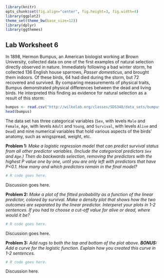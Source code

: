 ```r
library(knitr)
opts_chunk$set(fig.align="center", fig.height=3, fig.width=4)
library(ggplot2)
theme_set(theme_bw(base_size=12))
library(dplyr)
library(ggthemes)
```
## Lab Worksheet 6

In 1898, Hermon Bumpus, an American biologist working at Brown University, collected data on one of the first examples of natural selection directly observed in nature. Immediately following a bad winter storm, he collected 136 English house sparrows, *Passer domesticus*, and brought them indoors. Of these birds, 64 had died during the storm, but 72 recovered and survived. By comparing measurements of physical traits, Bumpus demonstrated physical differences between the dead and living birds. He interpreted this finding as evidence for natural selection as a result of this storm:

```r
bumpus <- read.csv("http://wilkelab.org/classes/SDS348/data_sets/bumpus_full.csv")
head(bumpus)
```

The data set has three categorical variables (`Sex`, with levels `Male` and `Female`, `Age`, with levels `Adult` and `Young`, and `Survival`, with levels `Alive` and `Dead`) and nine numerical variables that hold various aspects of the birds' anatomy, such as wingspread, weight, etc.

**Problem 1:** *Make a logistic regression model that can predict survival status from all other predictor variables. (Include the categorical predictors `Sex` and `Age`.) Then do backwards selection, removing the predictors with the highest P value one by one, until you are only left with predictors that have P<0.1. How many and which predictors remain in the final model?*

```r

# R code goes here.

```

Discussion goes here.

**Problem 2:** *Make a plot of the fitted probability as a function of the linear predictor, colored by survival. Make a density plot that shows how the two outcomes are separated by the linear predictor. Interperet your plots in 1-2 sentences. If you had to choose a cut-off value for alive or dead, where would it be?*
```r

# R code goes here.

```

Discussion goes here.

**Problem 3:** *Add rugs to both the top and bottom of the plot above. **BONUS:** Add a curve for the logistic function. Explain how you created this curve in 1-2 sentences.*

```r

# R code goes here.

```

Discussion here.